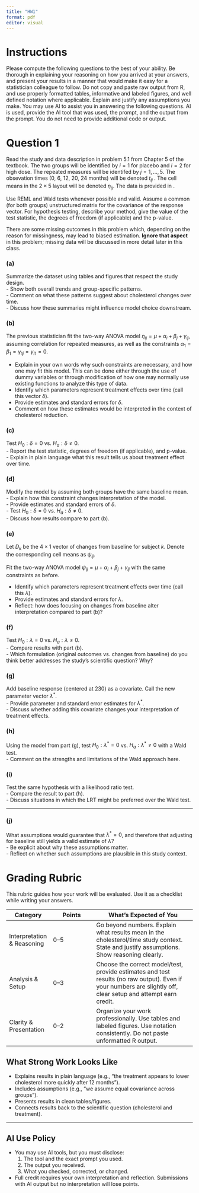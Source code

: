```yaml
---
title: "HW1"
format: pdf
editor: visual
---
```


# Instructions

Please compute the following questions to the best of your ability. Be thorough in explaining your reasoning on how you arrived at your answers, and present your results in a manner that would make it easy for a statistician colleague to follow. Do not copy and paste raw output from R, and use properly formatted tables, informative and labeled figures, and well defined notation where applicable. Explain and justify any assumptions you make. You may use AI to assist you in answering the following questions. AI is used, provide the AI tool that was used, the prompt, and the output from the prompt. You do not need to provide additional code or output.

# Question 1

Read the study and data description in problem 5.1 from Chapter 5 of the textbook. The two groups will be identified by $i = 1$ for placebo and $i = 2$ for high dose. The repeated measures will be identifed by $j = 1,\ldots, 5$. The obsevation times (0, 6, 12, 20, 24 months) will be denoted $t_{ij}$ . The cell means in the $2 \times 5$ layout will be denoted $\eta_{ij}$. The data is provided in \texttt{cholesterol.dat}.

Use REML and Wald tests whenever possible and valid. Assume a common (for both groups) unstructured matrix for the covariance of the response vector. For hypothesis testing, describe your method, give the value of the test statistic, the degrees of freedom (if applicable) and the p-value.

There are some missing outcomes in this problem which, depending on the reason for missingness, may lead to biased estimation. **Ignore that aspect** in this problem; missing data will be discussed in more detail later in this class.

### (a)

Summarize the dataset using tables and figures that respect the study design.\
- Show both overall trends and group-specific patterns.\
- Comment on what these patterns suggest about cholesterol changes over time.\
- Discuss how these summaries might influence model choice downstream.

### (b)

The previous statistician fit the two-way ANOVA model $\eta_{ij} = \mu + \alpha_i + \beta_j + \gamma_{ij}$,\
assuming correlation for repeated measures, as well as the constraints $\alpha_1 = \beta_1 = \gamma_{1j} = \gamma_{i1} = 0$.

-   Explain in your own words why such constraints are necessary, and how one may fit this model. This can be done either through the use of dummy variables or through modification of how one may normally use existing functions to analyze this type of data.\
-   Identify which parameters represent treatment effects over time (call this vector $\delta$).\
-   Provide estimates and standard errors for $\delta$.\
-   Comment on how these estimates would be interpreted in the context of cholesterol reduction.

### (c)

Test $H_0 : \delta = 0$ vs. $H_a : \delta \neq 0$.\
- Report the test statistic, degrees of freedom (if applicable), and p-value.\
- Explain in plain language what this result tells us about treatment effect over time.

### (d)

Modify the model by assuming both groups have the same baseline mean.\
- Explain how this constraint changes interpretation of the model.\
- Provide estimates and standard errors of $\delta$.\
- Test $H_0 : \delta = 0$ vs. $H_a : \delta \neq 0$.\
- Discuss how results compare to part (b).

### (e)

Let $D_k$ be the $4 \times 1$ vector of changes from baseline for subject $k$. Denote the corresponding cell means as $\psi_{ij}$.

Fit the two-way ANOVA model $\psi_{ij} = \mu + \alpha_i + \beta_j + \gamma_{ij}$ with the same constraints as before.

-   Identify which parameters represent treatment effects over time (call this $\lambda$).\
-   Provide estimates and standard errors for $\lambda$.\
-   Reflect: how does focusing on changes from baseline alter interpretation compared to part (b)?

### (f)

Test $H_0 : \lambda = 0$ vs. $H_a : \lambda \neq 0$.\
- Compare results with part (b).\
- Which formulation (original outcomes vs. changes from baseline) do you think better addresses the study’s scientific question? Why?

### (g)

Add baseline response (centered at 230) as a covariate. Call the new parameter vector $\lambda^*$.\
- Provide parameter and standard error estimates for $\lambda^*$.\
- Discuss whether adding this covariate changes your interpretation of treatment effects.

### (h)

Using the model from part (g), test $H_0 : \lambda^* = 0$ vs. $H_a : \lambda^* \neq 0$ with a Wald test.\
- Comment on the strengths and limitations of the Wald approach here.

### (i)

Test the same hypothesis with a likelihood ratio test.\
- Compare the result to part (h).\
- Discuss situations in which the LRT might be preferred over the Wald test.

------------------------------------------------------------------------

### (j)

What assumptions would guarantee that $\lambda^* = 0$, and therefore that adjusting for baseline still yields a valid estimate of $\lambda$?\
- Be explicit about why these assumptions matter.\
- Reflect on whether such assumptions are plausible in this study context.

# Grading Rubric

This rubric guides how your work will be evaluated. Use it as a checklist while writing your answers.

| Category | Points | What’s Expected of You |
|-----------------|-----------------|---------------------------------------|
| Interpretation & Reasoning | 0–5 | Go beyond numbers. Explain what results mean in the cholesterol/time study context. State and justify assumptions. Show reasoning clearly. |
| Analysis & Setup | 0–3 | Choose the correct model/test, provide estimates and test results (no raw output). Even if your numbers are slightly off, clear setup and attempt earn credit. |
| Clarity & Presentation | 0–2 | Organize your work professionally. Use tables and labeled figures. Use notation consistently. Do not paste unformatted R output. |

## What Strong Work Looks Like

-   Explains results in plain language (e.g., “the treatment appears to lower cholesterol more quickly after 12 months”).\
-   Includes assumptions (e.g., “we assume equal covariance across groups”).\
-   Presents results in clean tables/figures.\
-   Connects results back to the scientific question (cholesterol and treatment).

------------------------------------------------------------------------

## AI Use Policy

-   You may use AI tools, but you must disclose:
    1.  The tool and the exact prompt you used.\
    2.  The output you received.\
    3.  What you checked, corrected, or changed.\
-   Full credit requires your own interpretation and reflection. Submissions with AI output but no interpretation will lose points.
